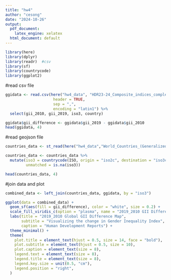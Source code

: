 ```yaml
---
title: "hw4"
author: "cesong"
date: "2024-10-26"
output:
  pdf_document: 
    latex_engine: xelatex
  html_document: default
---
```


```r
library(here)
library(dplyr)  
library(readr)  #csv
library(sf)
library(countrycode)
library(ggplot2)

```

#read csv file
```r
ggidata <- read.csv(here("hw4_data", "HDR23-24_Composite_indices_complete_time_series.csv"),
                     header = TRUE,
                     sep = ",",
                     encoding = "latin1") %>%
  select(gii_2010, gii_2019, iso3, country)

ggidata$gii_difference <- ggidata$gii_2019 - ggidata$gii_2010
head(ggidata, 4)

```
#read geojson file
```r
countries_data <- st_read(here("hw4_data","World_Countries_(Generalized)_9029012925078512962.geojson"))

countries_data <- countries_data %>%
  mutate(iso3 = countrycode(ISO, origin = "iso2c", destination = "iso3c"),
         unmatched = is.na(iso3))

head(countries_data, 4)
```
#join data and plot
```r
combined_data <- left_join(countries_data, ggidata, by = "iso3")

ggplot(data = combined_data) +
  geom_sf(aes(fill = gii_difference), color = "white", size = 0.2) +
  scale_fill_viridis_c(option = "plasma", name = "2019_2010 GII Difference") + 
  labs(title = "2019_2010 Global GII Difference Map",
       subtitle = "Visualizing the change in Gender Inequality Index",
       caption = "Human Development Reports") +
  theme_minimal() +
  theme(
    plot.title = element_text(hjust = 0.5, size = 14, face = "bold"),
    plot.subtitle = element_text(hjust = 0.5, size = 10),
    plot.caption = element_text(size = 8),
    legend.text = element_text(size = 8),
    legend.title = element_text(size = 8),
    legend.key.size = unit(0.5, "cm"),
    legend.position = "right",
  )


```







